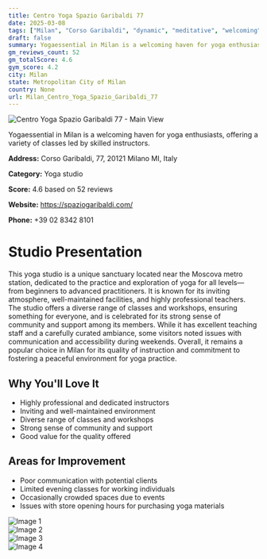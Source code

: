 ```yaml
---
title: Centro Yoga Spazio Garibaldi 77
date: 2025-03-08
tags: ["Milan", "Corso Garibaldi", "dynamic", "meditative", "welcoming", "professional", "Milan"]  
draft: false
summary: Yogaessential in Milan is a welcoming haven for yoga enthusiasts, offering a variety of classes led by skilled instructors.
gm_reviews_count: 52
gm_totalScore: 4.6
gym_score: 4.2
city: Milan
state: Metropolitan City of Milan
country: None
url: Milan_Centro_Yoga_Spazio_Garibaldi_77
---
```


<div className="aspect-[16/9] relative my-8">
  <img 
    src="https://lh5.googleusercontent.com/p/AF1QipPbrf75JqBcPXV6hICF9cBE8k8qgYLyt21vMfc=w1920-h1080-k-no"
    alt="Centro Yoga Spazio Garibaldi 77 - Main View"
    className="object-cover absolute inset-0 w-full h-full rounded-lg"
  />
</div>

Yogaessential in Milan is a welcoming haven for yoga enthusiasts, offering a variety of classes led by skilled instructors.

**Address:** Corso Garibaldi, 77, 20121 Milano MI, Italy

**Category:** Yoga studio

**Score:** 4.6 based on 52 reviews

**Website:** https://spaziogaribaldi.com/

**Phone:** +39 02 8342 8101

# Studio Presentation

This yoga studio is a unique sanctuary located near the Moscova metro station, dedicated to the practice and exploration of yoga for all levels—from beginners to advanced practitioners. It is known for its inviting atmosphere, well-maintained facilities, and highly professional teachers. The studio offers a diverse range of classes and workshops, ensuring something for everyone, and is celebrated for its strong sense of community and support among its members. While it has excellent teaching staff and a carefully curated ambiance, some visitors noted issues with communication and accessibility during weekends. Overall, it remains a popular choice in Milan for its quality of instruction and commitment to fostering a peaceful environment for yoga practice. 


## Why You'll Love It

- Highly professional and dedicated instructors
- Inviting and well-maintained environment
- Diverse range of classes and workshops
- Strong sense of community and support
- Good value for the quality offered

## Areas for Improvement

- Poor communication with potential clients
- Limited evening classes for working individuals
- Occasionally crowded spaces due to events
- Issues with store opening hours for purchasing yoga materials

<div className="grid grid-cols-1 xl:grid-cols-2 gap-4 my-8">
<div className="aspect-[4/3] relative"><img src="https://lh3.googleusercontent.com/p/AF1QipNEEAySzaVTY29nfiaau9ofYshvkod6SjRiCBo=w1920-h1080-k-no" alt="Image 1" className="object-cover absolute inset-0 w-full h-full rounded-lg" /></div>
<div className="aspect-[4/3] relative"><img src="https://lh5.googleusercontent.com/p/AF1QipOpIlkJU2_snq0tUkKetZX0prBJqXF3PAFZZH4=w1920-h1080-k-no" alt="Image 2" className="object-cover absolute inset-0 w-full h-full rounded-lg" /></div>
<div className="aspect-[4/3] relative"><img src="https://lh5.googleusercontent.com/p/AF1QipNo4SiutmoUPXw6-AybUE7vkJrOLCCiuCA1KfU=w1920-h1080-k-no" alt="Image 3" className="object-cover absolute inset-0 w-full h-full rounded-lg" /></div>
<div className="aspect-[4/3] relative"><img src="https://lh5.googleusercontent.com/p/AF1QipMd9NUcruuruwEass-MpAnrFPsbD8SN5FgoFTo=w1920-h1080-k-no" alt="Image 4" className="object-cover absolute inset-0 w-full h-full rounded-lg" /></div>
</div>